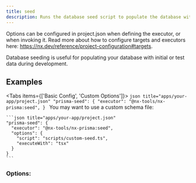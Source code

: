 ```yaml
---
title: seed
description: Runs the database seed script to populate the database with initial data.
---
```


Options can be configured in project.json when defining the executor, or when invoking it. Read more about how to configure targets and executors here: https://nx.dev/reference/project-configuration#targets.

<Callout title="Info" type="info">
  Database seeding is useful for populating your database with initial or test data during development.
</Callout>

## Examples

<Tabs items={['Basic Config', 'Custom Options']}>
  <Tab value="Basic Config">
    ```json title="apps/your-app/project.json"
    "prisma-seed": {
      "executor": "@nx-tools/nx-prisma:seed",
    }
    ```
  </Tab>
  <Tab value="Custom Options">
    You may want to use a custom schema file:

    ```json title="apps/your-app/project.json"
    "prisma-seed": {
      "executor": "@nx-tools/nx-prisma:seed",
      "options": {
        "script": "scripts/custom-seed.ts",
        "executeWith": "tsx"
      }
    }
    ```
  </Tab>
</Tabs>

### Options:

<AutoTypeTable path="../../packages/nx-prisma/src/executors/seed/schema.d.ts" name="SeedExecutorSchema" />
